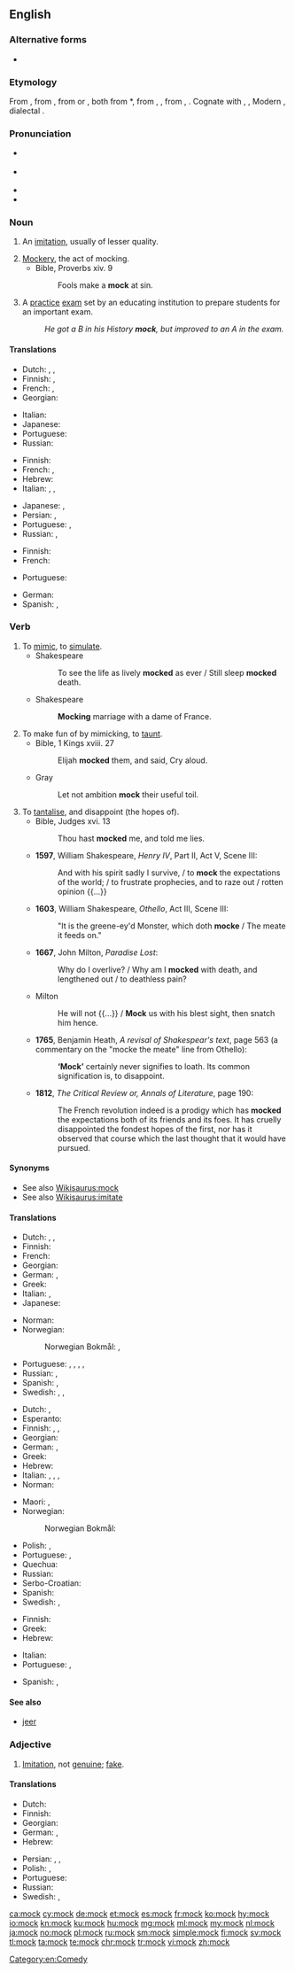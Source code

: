 ==English==

===Alternative forms===
* {{l|en|mocque}} {{qualifier|obsolete}}

===Etymology===
From {{etyl|enm|en}} {{m|enm|mokken}}, from {{etyl|frm|en}} {{m|frm|mocquer||to deride, jeer}}, from {{etyl|dum|en}} {{m|dum|mocken||to mumble}} or {{etyl|gml|en}} {{m|gml|mucken||to grumble, talk with the mouth half-opened}}, both from {{etyl|osx|en}} *{{m|osx||mokkian, *mukkian|to low, mumble}}, from {{etyl|gem-pro|en}} {{m|gem-pro|*mukkijaną}}, {{m|gem-pro|*mūhaną||to low, bellow, shout}}, from {{etyl|ine-pro|en}} {{m|ine-pro|*mūg-}}, {{m|ine-pro|*mūk-||to low, mumble}}. Cognate with {{etyl|nl|-}} {{m|nl|mokken||to mock}}, {{etyl|goh|-}} {{m|goh|firmucken||to be stupid}}, Modern {{etyl|de|-}} {{m|de|mucksen||to utter a word}}, {{etyl|nl|-}} dialectal {{m|nl|mokkel||kiss}}.

===Pronunciation===
* {{a|UK}} {{IPA|/mɒk/|lang=en}}
* {{a|US}} {{IPA|/mɑk/|lang=en}}
* {{audio|en-us-mock.ogg|Audio (US)|lang=en}}
* {{rhymes|ɒk|lang=en}}

===Noun===
{{en-noun}}

# An [[imitation]], usually of lesser quality.
#: {{rfquotek|Crashaw}}
# [[mockery|Mockery]], the act of mocking.
#* Bible, Proverbs xiv. 9
#*: Fools make a '''mock''' at sin.
# A [[practice]] [[exam]] set by an educating institution to prepare students for an important exam.
#: ''He got a B in his History '''mock''', but improved to an A in the exam.''

====Translations====
{{trans-top|imitation}}
* Dutch: {{t+|nl|namaak|m}}, {{t+|nl|afgietsel|n}}, {{t+|nl|imitatie|f}}
* Finnish: {{t|fi|jäljitelmä}}, {{t+|fi|väärennös}}
* French: {{t+|fr|imitation|f}}, {{t+|fr|succédané|m}}
* Georgian: {{t|ka|მოჩვენებითი|sc=Geor}}
{{trans-mid}}
* Italian: {{t+|it|farsa|f}}
* Japanese: {{t|ja|模造品|tr=もぞうひん, mozōhin|sc=Jpan}}
* Portuguese: {{t+|pt|imitação|f}}
* Russian: {{t+|ru|подде́лка|f}}
{{trans-bottom}}

{{trans-top|act of mocking}}
* Finnish: {{t+|fi|pilkka}}
* French: {{t+|fr|se moquer}}, {{t+|fr|parodier}}
* Hebrew: {{t|he|סניטה|f|tr=snitá}}
* Italian: {{t|it|derisione|f}}, {{t+|it|finto}}, {{t|it|simulato}}
{{trans-mid}}
* Japanese: {{t|ja|嘲笑|tr=ちょうしょう, chōshō|sc=Jpan}}, {{t|ja|嘲り|tr=あざけり, azakeri|sc=Jpan}}
* Persian: {{t+|fa|مسخرگی|tr=masxaregi|sc=fa-Arab}}, {{t|fa|سماخ|tr=semāx|sc=fa-Arab}}
* Portuguese: {{t+|pt|escárnio|m}}, {{t+|pt|motejo|m}}
* Russian: {{t+|ru|насме́шка|f}}, {{t+|ru|паро́дия|f}}
{{trans-bottom}}

{{trans-top|practice exam}}
* Finnish: {{t|fi|harjoituskoe}}
* French: {{t+|fr|examen blanc|m}}
{{trans-mid}}
* Portuguese: {{t|pt|simulado|m}}
{{trans-bottom}}

{{checktrans-top}}
* German: {{t-check|de|Nachahmung|f}}
* Spanish: {{t-check|es|imitación}}, {{t-check|es|burla}}
{{trans-bottom}}

===Verb===
{{en-verb}}

# To [[mimic]], to [[simulate]].
#* Shakespeare
#*: To see the life as lively '''mocked''' as ever / Still sleep '''mocked''' death.
#* Shakespeare
#*: '''Mocking''' marriage with a dame of France.
# To make fun of by mimicking, to [[taunt]].
#* Bible, 1 Kings xviii. 27
#*: Elijah '''mocked''' them, and said, Cry aloud.
#* Gray
#*: Let not ambition '''mock''' their useful toil.
# To [[tantalise]], and disappoint (the hopes of).
#* Bible, Judges xvi. 13
#*: Thou hast '''mocked''' me, and told me lies.
#* '''1597''', William Shakespeare, ''Henry IV'', Part II, Act V, Scene III:
#*: And with his spirit sadly I survive, / to '''mock''' the expectations of the world; / to frustrate prophecies, and to raze out / rotten opinion {{...}}
#* '''1603''', William Shakespeare, ''Othello'', Act III, Scene III:
#*: "It is the greene-ey'd Monster, which doth '''mocke''' / The meate it feeds on."
#* '''1667''', John Milton, ''Paradise Lost'':
#*: Why do I overlive? / Why am I '''mocked''' with death, and lengthened out / to deathless pain?
#* Milton
#*: He will not {{...}} / '''Mock''' us with his blest sight, then snatch him hence.
#* <!--Note: this quotation may not prove the existence of the word in the way our CFI requires, but it can be kept as illustrative. The other citations prove the existence of the word.--> '''1765''', Benjamin Heath, ''A revisal of Shakespear's text'', page 563 (a commentary on the "mocke the meate" line from Othello):
#*: '''‘Mock’''' certainly never signifies to loath. Its common signification is, to disappoint.
#* '''1812''', ''The Critical Review or, Annals of Literature'', page 190:
#*: The French revolution indeed is a prodigy which has '''mocked''' the expectations both of its friends and its foes. It has cruelly disappointed the fondest hopes of the first, nor has it observed that course which the last thought that it would have pursued.

====Synonyms====
* See also [[Wikisaurus:mock]]
* See also [[Wikisaurus:imitate]]

====Translations====
{{trans-top|to mimic}}
* Dutch: {{t+|nl|imiteren}}, {{t+|nl|naäpen}}, {{t+|nl|nadoen}}
* Finnish: {{t+|fi|matkia}}
* French: {{t+|fr|imiter}}
* Georgian: {{t-needed|ka}}
* German: {{t+|de|nachahmen}}, {{t+|de|nachäffen}}
* Greek: {{t+|el|μιμούμαι}}
* Italian: {{t|it|parodiare}}, {{t+|it|imitare}}
* Japanese: {{t|ja|真似る|tr=まねる, maneru|sc=Jpan}}
{{trans-mid}}
* Norman: {{t|nrf|motchi}}
* Norwegian:
*: Norwegian Bokmål: {{t+|nb|imitere}}, {{t+|nb|herme}}
* Portuguese: {{t+|pt|simular}}, {{qualifier|Brasil}} {{t+|pt|imitar}}, {{qualifier|Brasil slang}} {{t|pt|macaquear}}, {{t|pt|remedar}}, {{t+|pt|arremedar}}
* Russian: {{t|ru|подража́ть|impf}}, {{t|ru|имити́ровать|impf}}
* Spanish: {{t+|es|imitar}}, {{t+|es|remedar}}
* Swedish: {{t+|sv|härma}}, {{t|sv|efterapa}}, {{t+|sv|imitera}}
{{trans-bottom}}

{{trans-top|to taunt}}
* Dutch: {{t|nl|spotten met}}, {{t+|nl|bespotten}}
* Esperanto: {{t|eo|moki}}
* Finnish: {{t+|fi|pilkata}}, {{t+|fi|ivata}}, {{t+|fi|ilkkua}}
* Georgian: {{t-needed|ka}}
* German: {{t+|de|aufziehen}}, {{t|de|hochnehmen}}
* Greek: {{t+|el|κοροϊδεύω}}
* Hebrew: {{t|he|סנט|tr=sanát}}
* Italian: {{t+|it|scimmiottare}}, {{t|it|schernire}}, {{t+|it|sbeffeggiare}}, {{t+|it|deridere}}
* Norman: {{t|nrf|motchi}}
{{trans-mid}}
* Maori: {{t|mi|whakatoi}}, {{t|mi|whakatoitoi}}
* Norwegian:
*: Norwegian Bokmål: {{t|nb|herme etter}}
* Polish: {{t|pl|kpić}}, {{t|pl|wyśmiewać się}}
* Portuguese: {{t+|pt|escarnecer}}, {{t+|pt|troçar}}
* Quechua: {{t|qu|asipayay}}
* Russian: {{t|ru|передра́знивать|impf}}
* Serbo-Croatian: {{t|sh|rugati}}
* Spanish: {{t|es|burlar}}
* Swedish: {{t+|sv|reta}}, {{t|sv|efterapa}}
{{trans-bottom}}

{{trans-top|to disappoint someone}}
* Finnish: {{t+|fi|pettää}}
* Greek: {{t+|el|απογοητεύω}}
* Hebrew: {{t+|he|אכזב|tr=ikhzév}}
{{trans-mid}}
* Italian: {{t+|it|deludere}}
* Portuguese: {{t|pt|decepcionar}}, {{t+|pt|desapontar}}
{{trans-bottom}}

{{checktrans-top}}
* Spanish: {{t-check|es|imitar}}, {{t-check|es|burlar}}
{{trans-bottom}}

====See also====
* [[jeer]]

===Adjective===
{{en-adj|-}}

# [[imitation|Imitation]], not [[genuine]]; [[fake]].
#: {{ux|en|'''mock''' turtle soup}}
#: {{ux|en|'''mock''' leather}}

====Translations====
{{trans-top|imitation, not genuine}}
* Dutch: {{t|nl|namaak-}}
* Finnish: {{t|fi|teko-}}
* Georgian: {{t|ka|ყალბი|sc=Geor}}
* German: {{t|de|Schein-}}, {{t|de|nachgemacht}}
* Hebrew: {{t|he|-דמה|tr=-déme}}
{{trans-mid}}
* Persian: {{t+|fa|برساخته|tr=barsāxte|sc=fa-Arab}}, {{t+|fa|بدلی|tr=badali|sc=fa-Arab}}, {{t+|fa|ماخ|tr=māx|sc=fa-Arab}}
* Polish: {{t|pl|sztuczny|m}}, {{t|pl|udawany|m}}
* Portuguese: {{t+|pt|falso}}
* Russian: {{t+|ru|подде́льный}}
* Swedish: {{t|sv|sken-}}, {{t|sv|låtsas-}}
{{trans-bottom}}

[[Category:en:Comedy]]

[[ca:mock]]
[[cy:mock]]
[[de:mock]]
[[et:mock]]
[[es:mock]]
[[fr:mock]]
[[ko:mock]]
[[hy:mock]]
[[io:mock]]
[[kn:mock]]
[[ku:mock]]
[[hu:mock]]
[[mg:mock]]
[[ml:mock]]
[[my:mock]]
[[nl:mock]]
[[ja:mock]]
[[no:mock]]
[[pl:mock]]
[[ru:mock]]
[[sm:mock]]
[[simple:mock]]
[[fi:mock]]
[[sv:mock]]
[[tl:mock]]
[[ta:mock]]
[[te:mock]]
[[chr:mock]]
[[tr:mock]]
[[vi:mock]]
[[zh:mock]]